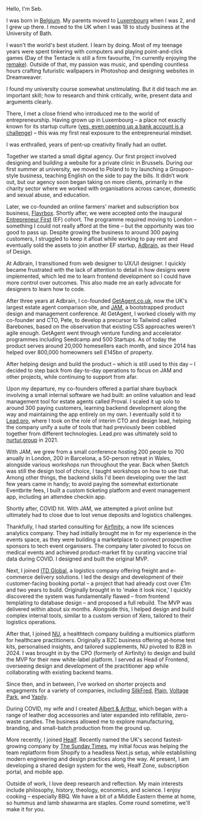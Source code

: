 Hello, I'm Seb.

I was born in [Belgium](https://www.youtube.com/watch?v=QlwHotpl9DA). My parents moved to [Luxembourg](https://www.youtube.com/watch?v=6r9Fif9BgjM) when I was 2, and I grew up there. I moved to the UK when I was 18 to study business at the University of Bath.

I wasn't the world's best student. I learn by doing. Most of my teenage years were spent tinkering with computers and playing point-and-click games (Day of the Tentacle is still a firm favourite, I'm currently enjoying the [remake](https://store.steampowered.com/app/388210/Day_of_the_Tentacle_Remastered/)). Outside of that, my passion was music, and spending countless hours crafting futuristic wallpapers in Photoshop and designing websites in Dreamweaver. 

I found my university course somewhat unstimulating. But it did teach me an important skill; how to research and think critically, write, present data and arguments clearly.

There, I met a close friend who introduced me to the world of entrepreneurship. Having grown up in Luxembourg – a place not exactly known for its startup culture ([yes, even opening up a bank account is a challenge](https://www.luxtimes.lu/businessandfinance/are-banking-hurdles-in-luxembourg-hindering-startup-growth/53698931.html)) – this was my first real exposure to the entrepreneurial mindset. 

I was enthralled, years of pent-up creativity finally had an outlet.

Together we started a small digital agency. Our first project involved designing and building a website for a private clinic in Brussels. During our first summer at university, we moved to Poland to try launching a Groupon-style business, teaching English on the side to pay the bills. It didn’t work out, but our agency soon began taking on more clients, primarily in the charity sector where we worked with organisations across cancer, domestic and sexual abuse, and education.

Later, we co-founded an online farmers’ market and subscription box business, [Flavrbox](https://www.theguardian.com/lifeandstyle/2012/nov/21/christmas-gift-ideas-food-drink). Shortly after, we were accepted onto the inaugural [Entrepreneur First](https://www.joinef.com/) (EF) cohort. The programme required moving to London – something I could not really afford at the time – but the opportunity was too good to pass up. Despite growing the business to around 300 paying customers, I struggled to keep it afloat while working to pay rent and eventually sold the assets to join another EF startup, [Adbrain](http://www.adbrain.com/), as their Head of Design.

At Adbrain, I transitioned from web designer to UX/UI designer. I quickly became frustrated with the lack of attention to detail in how designs were implemented, which led me to learn frontend development so I could have more control over outcomes. This also made me an early advocate for designers to learn how to code. 

After three years at Adbrain, I co-founded [GetAgent.co.uk](https://getagent.co.uk/), now the UK's largest estate agent comparison site, and [JAM](https://makingjam.io/), a bootstrapped product design and management conference. At GetAgent, I worked closely with my co-founder and CTO, Pete, to develop a precursor to Tailwind called Barebones, based on the observation that existing CSS approaches weren't agile enough. GetAgent went through venture funding and accelerator programmes including Seedcamp and 500 Startups. As of today the product serves around 20,000 homesellers each month, and since 2014 has helped over 800,000 homeowners sell £145bn of property.

After helping design and build the product – which is still used to this day – I decided to step back from day-to-day operations to focus on JAM and other projects, while continuing to support from afar. 

Upon my departure, my co-founders offered a partial share buyback involving a small internal software we had built: an online valuation and lead management tool for estate agents called Proval. I scaled it up solo to around 300 paying customers, learning backend development along the way and maintaining the app entirely on my own. I eventually sold it to [Lead.pro](https://lead.pro/), where I took on the role of interim CTO and design lead, helping the company unify a suite of tools that had previously been cobbled together from different technologies. Lead.pro was ultimately sold to [nurtur.group](https://nurtur.group/) in 2021.

With JAM, we grew from a small conference hosting 200 people to 700 anually in London, 200 in Barcelona, a 50-person retreat in Wales, alongside various workshops run throughout the year. Back when Sketch was still the design tool of choice, I taught workshops on how to use that. 
Among other things, the backend skills I'd been developing over the last few years came in handy; to avoid paying the somewhat extortionate Eventbrite fees, I built a custom ticketing platform and event management app, including an attendee checkin app.

Shortly after, COVID hit. With JAM, we attempted a pivot online but ultimately had to close due to lost venue deposits and logistics challenges. 

Thankfully, I had started consulting for [Airfinity](https://www.airfinity.com/), a now life sciences analytics company. They had initially brought me in for my experience in the events space, as they were building a marketplace to connect prospective sponsors to tech event organisers. The company later pivoted to focus on medical events and achieved product-market fit by curating vaccine trial data during COVID. I designed and built the original MVP.

Next, I joined [ITD Global](https://www.itdglobal.com/), a logistics company offering freight and e-commerce delivery solutions. I led the design and development of their customer-facing booking portal – a project that had already cost over £1m and two years to build. Originally brought in to 'make it look nice,' I quickly discovered the system was fundamentally flawed – from frontend templating to database design – and proposed a full rebuild. The MVP was delivered within about six months. Alongside this, I helped design and build complex internal tools, similar to a custom version of Xero, tailored to their logistics operations.

After that, I joined [NU](https://www.thenu.com/), a healthtech company building a multiomics platform for healthcare practitioners. Originally a B2C business offering at-home test kits, personalised insights, and tailored supplements, NU pivoted to B2B in 2024. I was brought in by the CPO (formerly of Airfinity) to design and build the MVP for their new white-label platform. I served as Head of Frontend, overseeing design and development of the practitioner app while collaborating with existing backend teams. 

Since then, and in between, I've worked on shorter projects and engagments for a variety of companies, including [SilkFred](https://silkfred.com/), [Plain](https://plain.com/), [Voltage Park](https://www.voltagepark.com/), and [Yapily](https://www.yapily.com/).

During COVID, my wife and I created [Albert & Arthur](https://www.albert-arthur.com/), which began with a range of leather dog accessories and later expanded into refillable, zero-waste candles. The business allowed me to explore manufacturing, branding, and small-batch production from the ground up.

More recently, I joined [Healf](https://healf.com/). Recently named the UK's second fastest-growing company by [The Sunday Times](https://www.thetimes.com/sunday-times-100-fast-growth/company-feature/article/uk-fastest-growing-companies-2025-3svtnzj3g), my initial focus was helping the team replatform from Shopify to a headless Next.js setup, while establishing modern engineering and design practices along the way. At present, I am developing a shared design system for the web, Healf Zone, subscription portal, and mobile app.

Outside of work, I love deep research and reflection. My main interests include philosophy, history, theology, economics, and science. I enjoy cooking – especially BBQ. We have a bit of a Middle Eastern theme at home, so hummus and lamb shawarma are staples. Come round sometime, we'll make it for you.


